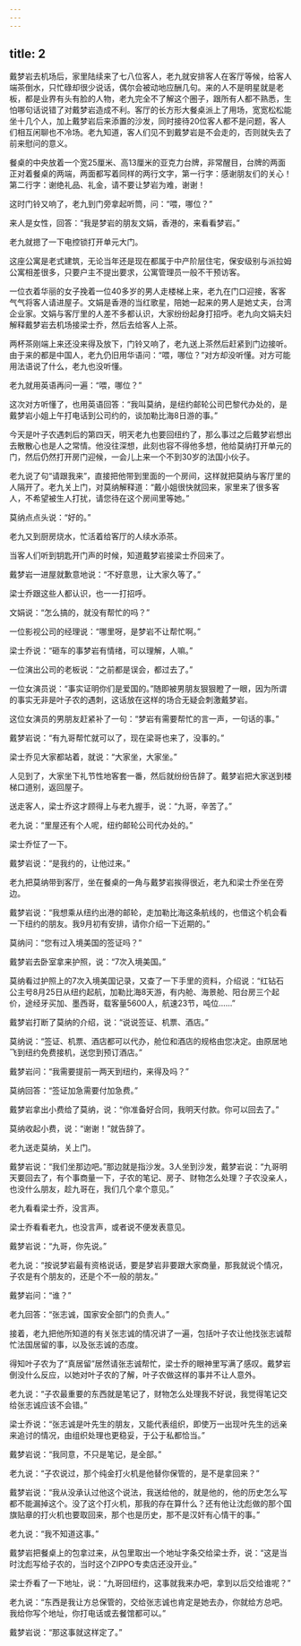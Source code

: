 ```yaml
---
---
---
```

title: 2
---



戴梦岩去机场后，家里陆续来了七八位客人，老九就安排客人在客厅等候，给客人端茶倒水，只忙碌却很少说话，偶尔会被动地应酬几句。来的人不是明星就是老板，都是业界有头有脸的人物，老九完全不了解这个圈子，跟所有人都不熟悉，生怕哪句话说错了对戴梦岩造成不利。客厅的长方形大餐桌派上了用场，宽宽松松能坐十几个人，加上戴梦岩后来添置的沙发，同时接待20位客人都不是问题，客人们相互闲聊也不冷场。老九知道，客人们见不到戴梦岩是不会走的，否则就失去了前来慰问的意义。

餐桌的中央放着一个宽25厘米、高13厘米的亚克力台牌，非常醒目，台牌的两面正对着餐桌的两端，两面都写着同样的两行文字，第一行字：感谢朋友们的关心！第二行字：谢绝礼品、礼金，请不要让梦岩为难，谢谢！

这时门铃又响了，老九到门旁拿起听筒，问：“喂，哪位？”

来人是女性，回答：“我是梦岩的朋友文娟，香港的，来看看梦岩。”

老九就摁了一下电控锁打开单元大门。

这座公寓是老式建筑，无论当年还是现在都属于中产阶层住宅，保安级别与派拉姆公寓相差很多，只要户主不提出要求，公寓管理员一般不干预访客。

一位衣着华丽的女子挽着一位40多岁的男人走楼梯上来，老九在门口迎接，客客气气将客人请进屋子。文娟是香港的当红歌星，陪她一起来的男人是她丈夫，台湾企业家。文娟与客厅里的人差不多都认识，大家纷纷起身打招呼。老九向文娟夫妇解释戴梦岩去机场接梁士乔，然后去给客人上茶。

两杯茶刚端上来还没来得及放下，门铃又响了，老九送上茶然后赶紧到门边接听。由于来的都是中国人，老九仍旧用华语问：“喂，哪位？”对方却没听懂。对方可能用法语说了什么，老九也没听懂。

老九就用英语再问一遍：“喂，哪位？”

这次对方听懂了，也用英语回答：“我叫莫纳，是纽约邮轮公司巴黎代办处的，是戴梦岩小姐上午打电话到公司约的，谈加勒比海8日游的事。”

今天是叶子农遇刺后的第四天，明天老九也要回纽约了，那么事过之后戴梦岩想出去散散心也是人之常情。他没往深想，此刻也容不得他多想，他给莫纳打开单元的门，然后仍然打开房门迎候，一会儿上来一个不到30岁的法国小伙子。

老九说了句“请跟我来”，直接把他带到里面的一个房间，这样就把莫纳与客厅里的人隔开了。老九关上门，对莫纳解释道：“戴小姐很快就回来，家里来了很多客人，不希望被生人打扰，请您待在这个房间里等她。”

莫纳点点头说：“好的。”

老九又到厨房烧水，忙活着给客厅的人续水添茶。

当客人们听到钥匙开门声的时候，知道戴梦岩接梁士乔回来了。

戴梦岩一进屋就歉意地说：“不好意思，让大家久等了。”

梁士乔跟这些人都认识，也一一打招呼。

文娟说：“怎么搞的，就没有帮忙的吗？”

一位影视公司的经理说：“哪里呀，是梦岩不让帮忙啊。”

梁士乔说：“砸车的事梦岩有情绪，可以理解，人嘛。”

一位演出公司的老板说：“之前都是误会，都过去了。”

一位女演员说：“事实证明你们是爱国的。”随即被男朋友狠狠瞪了一眼，因为所谓的事实无非是叶子农的遇刺，这话放在这样的场合无疑会刺激戴梦岩。

这位女演员的男朋友赶紧补了一句：“梦岩有需要帮忙的言一声，一句话的事。”

戴梦岩说：“有九哥帮忙就可以了，现在梁哥也来了，没事的。”

梁士乔见大家都站着，就说：“大家坐，大家坐。”

人见到了，大家坐下礼节性地客套一番，然后就纷纷告辞了。戴梦岩把大家送到楼梯口道别，返回屋子。

送走客人，梁士乔这才顾得上与老九握手，说：“九哥，辛苦了。”

老九说：“里屋还有个人呢，纽约邮轮公司代办处的。”

梁士乔怔了一下。

戴梦岩说：“是我约的，让他过来。”

老九把莫纳带到客厅，坐在餐桌的一角与戴梦岩挨得很近，老九和梁士乔坐在旁边。

戴梦岩说：“我想乘从纽约出港的邮轮，走加勒比海这条航线的，也借这个机会看一下纽约的朋友。我9月初有安排，请你介绍一下近期的。”

莫纳问：“您有过入境美国的签证吗？”

戴梦岩去卧室拿来护照，说：“7次入境美国。”

莫纳看过护照上的7次入境美国记录，又查了一下手里的资料，介绍说：“红钻石公主号8月25日从纽约起航，加勒比海8天游，有内舱、海景舱、阳台房三个起价，途经牙买加、墨西哥，载客量5600人，航速23节，吨位……”

戴梦岩打断了莫纳的介绍，说：“说说签证、机票、酒店。”

莫纳说：“签证、机票、酒店都可以代办，舱位和酒店的规格由您决定。由原居地飞到纽约免费接机，送您到预订酒店。”

戴梦岩问：“我需要提前一两天到纽约，来得及吗？”

莫纳回答：“签证加急需要付加急费。”

戴梦岩拿出小费给了莫纳，说：“你准备好合同，我明天付款。你可以回去了。”

莫纳收起小费，说：“谢谢！”就告辞了。

老九送走莫纳，关上门。

戴梦岩说：“我们坐那边吧。”那边就是指沙发。3人坐到沙发，戴梦岩说：“九哥明天要回去了，有个事商量一下，子农的笔记、房子、财物怎么处理？子农没亲人，也没什么朋友，趁九哥在，我们几个拿个意见。”

老九看看梁士乔，没言声。

梁士乔看看老九，也没言声，或者说不便发表意见。

戴梦岩说：“九哥，你先说。”

老九说：“按说梦岩最有资格说话，要是梦岩非要跟大家商量，那我就说个情况，子农是有个朋友的，还是个不一般的朋友。”

戴梦岩问：“谁？”

老九回答：“张志诚，国家安全部门的负责人。”

接着，老九把他所知道的有关张志诚的情况讲了一遍，包括叶子农让他找张志诚帮忙法国居留的事，以及张志诚的态度。

得知叶子农为了“真居留”居然请张志诚帮忙，梁士乔的眼神里写满了感叹。戴梦岩倒没什么反应，以她对叶子农的了解，叶子农做这样的事并不让人意外。

老九说：“子农最重要的东西就是笔记了，财物怎么处理我不好说，我觉得笔记交给张志诚应该不会错。”

梁士乔说：“张志诚是叶先生的朋友，又能代表组织，即使万一出现叶先生的远亲来追讨的情况，由组织处理也更稳妥，于公于私都恰当。”

戴梦岩说：“我同意，不只是笔记，是全部。”

老九说：“子农说过，那个纯金打火机是他替你保管的，是不是拿回来？”

戴梦岩说：“我从没承认过他这个说法，我送给他的，就是他的，他的历史怎么写都不能漏掉这个。没了这个打火机，那我的存在算什么？还有他让沈彪做的那个国旗贴章的打火机也要取回来，那个也是历史，那不是汉奸有心情干的事。”

老九说：“我不知道这事。”

戴梦岩把餐桌上的包拿过来，从包里取出一个地址字条交给梁士乔，说：“这是当时沈彪写给子农的，当时这个ZIPPO专卖店还没开业。”

梁士乔看了一下地址，说：“九哥回纽约，这事就我来办吧，拿到以后交给谁呢？”

老九说：“东西是我让方总保管的，交给张志诚也肯定是她去办，你就给方总吧。我给你写个地址，你打电话或去餐馆都可以。”

戴梦岩说：“那这事就这样定了。”